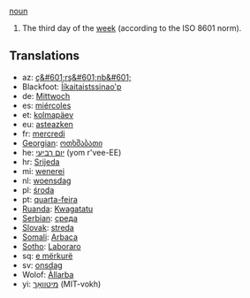 [[noun]]

#The third day of the [[week]] (according to the ISO 8601 norm).

==Translations==
*az: [[ç&#601;rş&#601;nb&#601;]]
*Blackfoot: [[Ííkaitaistssinao'p]]
*de: [[Mittwoch]]
*es: [[miércoles]]
*et: [[kolmapäev]]
*eu: [[asteazken]]
*fr: [[mercredi]]
*[[Georgian]]: [[ოთხშაბათი]]
*he: [[יום רביעי]] (yom r'vee-EE)
*hr: [[Srijeda]]
*mi: [[wenerei]]
*nl: [[woensdag]]
*pl: [[środa]]
*pt: [[quarta-feira]]
*[[Ruanda]]: [[Kwagatatu]]
*[[Serbian]]: [[среда]]
*[[Slovak]]: [[streda]]
*[[Somali]]: [[Arbaca]]
*[[Sotho]]: [[Laboraro]]
*sq: [[e mërkurë]]
*sv: [[onsdag]]
*Wolof: [[Àllarba]]
*yi: [[מיטוואָך]] (MIT-vokh)